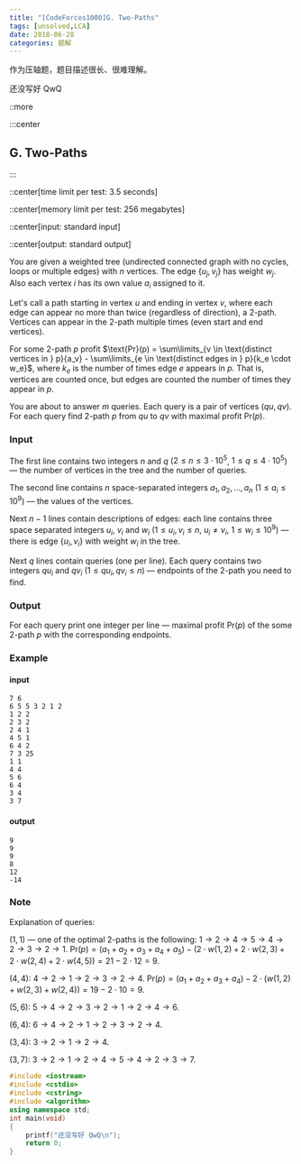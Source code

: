 ```yaml
---
title: "[CodeForces1000]G. Two-Paths"
tags: [unsolved,LCA]
date: 2018-06-28
categories: 题解
---
```


作为压轴题，题目描述很长、很难理解。

还没写好 QwQ

::more

:::center
## G. Two-Paths
:::

::center[time limit per test\: 3.5 seconds]

::center[memory limit per test\: 256 megabytes]

::center[input\: standard input]

::center[output\: standard output]

You are given a weighted tree (undirected connected graph with no cycles, loops or multiple edges)
with $n$ vertices.
The edge $\{u_j, v_j\}$ has weight $w_j$.
Also each vertex $i$ has its own value $a_i$ assigned to it.

Let's call a path starting in vertex $u$ and ending in vertex $v$,
where each edge can appear no more than twice (regardless of direction), a 2-path.
Vertices can appear in the 2-path multiple times (even start and end vertices).

For some 2-path $p$ profit
$\text{Pr}(p) = \sum\limits_{v \in \text{distinct vertices in } p}{a_v} - \sum\limits_{e \in \text{distinct edges in } p}{k_e \cdot w_e}$,
where $k_e$ is the number of times edge $e$ appears in $p$.
That is, vertices are counted once,
but edges are counted the number of times they appear in $p$.

You are about to answer $m$ queries.
Each query is a pair of vertices $(qu, qv)$.
For each query find 2-path $p$ from $qu$ to $qv$ with maximal profit $\text{Pr}(p)$.

### Input

The first line contains two integers $n$ and $q$
($2 \le n \le 3 \cdot 10^5$, $1 \le q \le 4 \cdot 10^5$) —
the number of vertices in the tree and the number of queries.

The second line contains $n$ space-separated integers $a_1, a_2, \dots, a_n$
$(1 \le a_i \le 10^9)$ — the values of the vertices.

Next $n - 1$ lines contain descriptions of edges:
each line contains three space separated integers $u_i$, $v_i$ and $w_i$
($1 \le u_i, v_i \le n$, $u_i \neq v_i$, $1 \le w_i \le 10^9$) —
there is edge $\{u_i, v_i\}$ with weight $w_i$ in the tree.

Next $q$ lines contain queries (one per line).
Each query contains two integers $qu_i$ and $qv_i$
$(1 \le qu_i, qv_i \le n)$ — endpoints of the 2-path you need to find.

### Output

For each query print one integer per line —
maximal profit $\text{Pr}(p)$ of the some 2-path $p$ with the corresponding endpoints.

### Example
#### input
```plain
7 6
6 5 5 3 2 1 2
1 2 2
2 3 2
2 4 1
4 5 1
6 4 2
7 3 25
1 1
4 4
5 6
6 4
3 4
3 7
```
#### output
```plain
9
9
9
8
12
-14
```

### Note

Explanation of queries:

$(1, 1)$ — one of the optimal 2-paths is the following:
$1 \rightarrow 2 \rightarrow 4 \rightarrow 5 \rightarrow 4 \rightarrow 2 \rightarrow 3 \rightarrow 2 \rightarrow 1$.
$\text{Pr}(p) = (a_1 + a_2 + a_3 + a_4 + a_5) - (2 \cdot w(1,2) + 2 \cdot w(2,3) + 2 \cdot w(2,4) + 2 \cdot w(4,5)) = 21 - 2 \cdot 12 = 9$.

$(4, 4)$: $4 \rightarrow 2 \rightarrow 1 \rightarrow 2 \rightarrow 3 \rightarrow 2 \rightarrow 4$.
$\text{Pr}(p) = (a_1 + a_2 + a_3 + a_4) - 2 \cdot (w(1,2) + w(2,3) + w(2,4)) = 19 - 2 \cdot 10 = 9$.

$(5, 6)$: $5 \rightarrow 4 \rightarrow 2 \rightarrow 3 \rightarrow 2 \rightarrow 1 \rightarrow 2 \rightarrow 4 \rightarrow 6$.

$(6, 4)$: $6 \rightarrow 4 \rightarrow 2 \rightarrow 1 \rightarrow 2 \rightarrow 3 \rightarrow 2 \rightarrow 4$.

$(3, 4)$: $3 \rightarrow 2 \rightarrow 1 \rightarrow 2 \rightarrow 4$.

$(3, 7)$: $3 \rightarrow 2 \rightarrow 1 \rightarrow 2 \rightarrow 4 \rightarrow 5 \rightarrow 4 \rightarrow 2 \rightarrow 3 \rightarrow 7$.

```cpp
#include <iostream>
#include <cstdio>
#include <cstring>
#include <algorithm>
using namespace std;
int main(void)
{
	printf("还没写好 QwQ\n");
	return 0;
}
```

